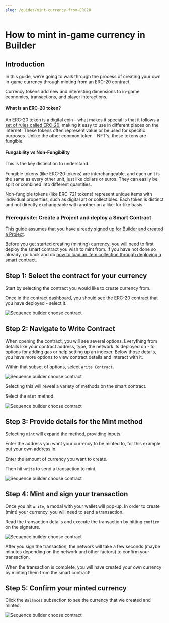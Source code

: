 ```yaml
---
slug: /guides/mint-currency-from-ERC20
---
```


# How to mint in-game currency in Builder

## Introduction

In this guide, we’re going to walk through the process of creating your own in-game currency through minting from an ERC-20 contract. 

Currency tokens add new and interesting dimensions to in-game economies, transactions, and player interactions. 

#### What is an ERC-20 token?

An ERC-20 token is a digital coin - what makes it special is that it follows a [set of rules called ERC-20](https://ethereum.org/en/developers/docs/standards/tokens/erc-20/), making it easy to use in different places on the internet. These tokens often represent value or be used for specific purposes. Unlike the other common token - NFT's, these tokens are fungible.

#### Fungability vs Non-Fungibility

This is the key distinction to understand.

Fungible tokens (like ERC-20 tokens) are interchangeable, and each unit is the same as every other unit, just like dollars or euros. They can easily be split or combined into different quantities.

Non-fungible tokens (like ERC-721 tokens) represent unique items with individual properties, such as digital art or collectibles. Each token is distinct and not directly exchangeable with another on a like-for-like basis.


### Prerequisite: Create a Project and deploy a Smart Contract

This guide assumes that you have already [signed up for Builder and created a Project](https://docs.sequence.xyz/signup-and-create-a-project).

Before you get started creating (minting) currency, you will need to first deploy the smart contract you wish to mint from. If you have not done so already, go back and do [how to load an item collection through deploying a smart contract](https://docs.sequence.xyz/minting-game-items/deploy-an-item-collection).

## Step 1: Select the contract for your currency

Start by selecting the contract you would like to create currency from.

Once in the contract dashboard, you should see the ERC-20 contract that you have deployed - select it.


![Sequence builder choose contract](/img/builder/builder_choose_contract_mint_currency.png)


## Step 2: Navigate to Write Contract

When opening the contract, you will see several options. Everything from details like your contract address, type, the network its deployed on - to options for adding gas or help setting up an indexer. Below those details, you have more options to view contract details and interact with it.

Within that subset of options, select `Write Contract`.


![Sequence builder choose contract](/img/builder/builder_select_write_contract_mint_currency.png)


Selecting this will reveal a variety of methods on the smart contract.

Select the `mint` method.


![Sequence builder choose contract](/img/builder/builder_select_mint_method_mint_currency.png)



## Step 3: Provide details for the Mint method

Selecting `mint` will expand the method, providing inputs. 

Enter the address you want your currency to be minted to, for this example put your own address in.

Enter the amount of currency you want to create.

Then hit `write` to send a transaction to mint.


![Sequence builder choose contract](/img/builder/builder_fill_mint_details_mint_currency.png)


## Step 4: Mint and sign your transaction

Once you hit `write`, a modal with your wallet will pop-up. In order to create (mint) your currency, you will need to send a transaction.

Read the transaction details and execute the transaction by hitting `confirm` on the signature.


![Sequence builder choose contract](/img/builder/builder_sign_transaction_mint_currency.png)


After you sign the transaction, the network will take a few seconds (maybe minutes depending on the network and other factors) to confirm your transaction.

When the transaction is complete, you will have created your own currency by minting them from the smart contract!

## Step 5: Confirm your minted currency

Click the `Balances` subsection to see the currency that we created and minted.


![Sequence builder choose contract](/img/builder/builder_confirm_mint_currency.png)
